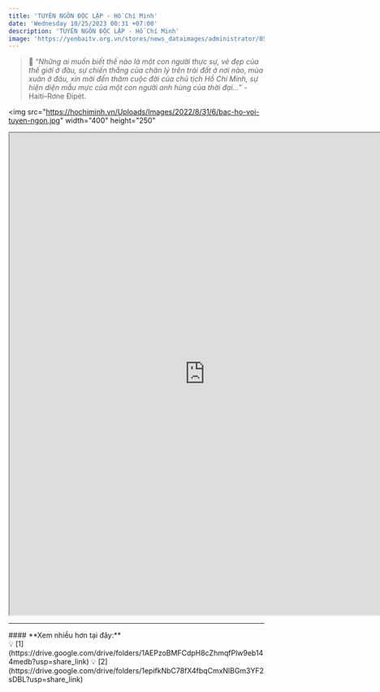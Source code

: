 ```yaml
---
title: 'TUYÊN NGÔN ĐỘC LẬP - Hồ Chí Minh'
date: 'Wednesday 10/25/2023 00:31 +07:00'
description: 'TUYÊN NGÔN ĐỘC LẬP - Hồ Chí Minh'
image: 'https://yenbaitv.org.vn/stores/news_dataimages/administrator/052023/19/08/1522_6.jpg?rt=20230519081524'
---
```


> 📝 “_Những ai muốn biết thế nào là một con người thực sự, vẻ đẹp của thế giới ở đâu, sự chiến thắng của chân lý trên trái đất ở nơi nào, mùa xuân ở đâu, xin mời đến thăm cuộc đời của chủ tịch Hồ Chí Minh, sự hiện diện mẫu mực của một con người anh hùng của thời đại…_” - Haiti–Rơne Đipét.

<img
   src="https://hochiminh.vn/Uploads/Images/2022/8/31/6/bac-ho-voi-tuyen-ngon.jpg"
   width="400"
   height="250"
></img>

<iframe
   src="https://drive.google.com/file/d/1RNnffIdgxEAGVOVuOckAjchMGWLsr7KN/preview"
   width="770"
   height="950"
   allow="autoplay"
></iframe>

---
<div className="bg-[#ffefef] w-fit px-2 py-0 space-y-0 rounded-lg mt-4 mx-auto">
#### **Xem nhiều hơn tại đây:**
</div>

<div className="flex align-middle justify-center m-auto">
💡 [1](https://drive.google.com/drive/folders/1AEPzoBMFCdpH8cZhmqfPlw9eb144medb?usp=share_link)
💡 [2](https://drive.google.com/drive/folders/1epifkNbC78fX4fbqCmxNlBGm3YF2sDBL?usp=share_link)
</div>
